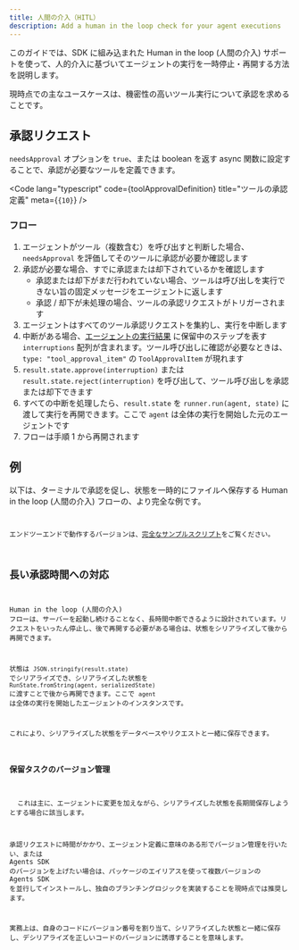 ```yaml
---
title: 人間の介入（HITL）
description: Add a human in the loop check for your agent executions
---
```



このガイドでは、SDK に組み込まれた Human in the loop (人間の介入) サポートを使って、人的介入に基づいてエージェントの実行を一時停止・再開する方法を説明します。

現時点での主なユースケースは、機密性の高いツール実行について承認を求めることです。

## 承認リクエスト

`needsApproval` オプションを `true`、または boolean を返す async 関数に設定することで、承認が必要なツールを定義できます。

<Code
  lang="typescript"
  code={toolApprovalDefinition}
  title="ツールの承認定義"
  meta={`{10}`}
/>

### フロー

1. エージェントがツール（複数含む）を呼び出すと判断した場合、`needsApproval` を評価してそのツールに承認が必要か確認します
2. 承認が必要な場合、すでに承認または却下されているかを確認します
   - 承認または却下がまだ行われていない場合、ツールは呼び出しを実行できない旨の固定メッセージをエージェントに返します
   - 承認 / 却下が未処理の場合、ツールの承認リクエストがトリガーされます
3. エージェントはすべてのツール承認リクエストを集約し、実行を中断します
4. 中断がある場合、[エージェントの実行結果](/openai-agents-js/ja/guides/result) に保留中のステップを表す `interruptions` 配列が含まれます。ツール呼び出しに確認が必要なときは、`type: "tool_approval_item"` の `ToolApprovalItem` が現れます
5. `result.state.approve(interruption)` または `result.state.reject(interruption)` を呼び出して、ツール呼び出しを承認または却下できます
6. すべての中断を処理したら、`result.state` を `runner.run(agent, state)` に渡して実行を再開できます。ここで `agent` は全体の実行を開始した元のエージェントです
7. フローは手順 1 から再開されます

## 例

以下は、ターミナルで承認を促し、状態を一時的にファイルへ保存する Human in the loop (人間の介入) フローの、より完全な例です。

<Code
  lang="typescript"
  code={humanInTheLoopExample}
  title="Human in the loop (人間の介入)"
/>

エンドツーエンドで動作するバージョンは、[完全なサンプルスクリプト](https://github.com/openai/openai-agents-js/tree/main/examples/agent-patterns/human-in-the-loop.ts)をご覧ください。

## 長い承認時間への対応

Human in the loop (人間の介入) フローは、サーバーを起動し続けることなく、長時間中断できるように設計されています。リクエストをいったん停止し、後で再開する必要がある場合は、状態をシリアライズして後から再開できます。

状態は `JSON.stringify(result.state)` でシリアライズでき、シリアライズした状態を `RunState.fromString(agent, serializedState)` に渡すことで後から再開できます。ここで `agent` は全体の実行を開始したエージェントのインスタンスです。

これにより、シリアライズした状態をデータベースやリクエストと一緒に保存できます。

### 保留タスクのバージョン管理

<Aside>
  これは主に、エージェントに変更を加えながら、シリアライズした状態を長期間保存しようとする場合に該当します。
</Aside>

承認リクエストに時間がかかり、エージェント定義に意味のある形でバージョン管理を行いたい、または Agents SDK のバージョンを上げたい場合は、パッケージのエイリアスを使って複数バージョンの Agents SDK を並行してインストールし、独自のブランチングロジックを実装することを現時点では推奨します。

実務上は、自身のコードにバージョン番号を割り当て、シリアライズした状態と一緒に保存し、デシリアライズを正しいコードのバージョンに誘導することを意味します。
